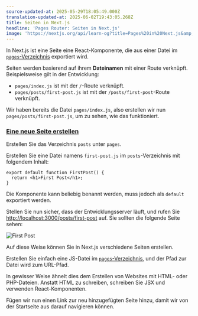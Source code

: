 ```yaml
---
source-updated-at: 2025-05-29T18:05:49.000Z
translation-updated-at: 2025-06-02T19:43:05.268Z
title: Seiten in Next.js
headline: 'Pages Router: Seiten in Next.js'
image: 'https://nextjs.org/api/learn-og?title=Pages%20in%20Next.js&amp;chapter=6'
---
```


In Next.js ist eine Seite eine React-Komponente, die aus einer Datei im [`pages`-Verzeichnis](/docs/basic-features/pages) exportiert wird.

Seiten werden basierend auf ihrem **Dateinamen** mit einer Route verknüpft. Beispielsweise gilt in der Entwicklung:

*   `pages/index.js` ist mit der `/`-Route verknüpft.
*   `pages/posts/first-post.js` ist mit der `/posts/first-post`-Route verknüpft.

Wir haben bereits die Datei `pages/index.js`, also erstellen wir nun `pages/posts/first-post.js`, um zu sehen, wie das funktioniert.

### [Eine neue Seite erstellen](#create-a-new-page)

Erstellen Sie das Verzeichnis `posts` unter `pages`.

Erstellen Sie eine Datei namens `first-post.js` im `posts`-Verzeichnis mit folgendem Inhalt:

```
export default function FirstPost() {
  return <h1>First Post</h1>;
}
```

Die Komponente kann beliebig benannt werden, muss jedoch als `default` exportiert werden.

Stellen Sie nun sicher, dass der Entwicklungsserver läuft, und rufen Sie [http://localhost:3000/posts/first-post](http://localhost:3000/posts/first-post) auf. Sie sollten die folgende Seite sehen:

![First Post](https://h8DxKfmAPhn8O0p3.public.blob.vercel-storage.com/learn/pages-router/navigate-between-pages/first-post.png)

Auf diese Weise können Sie in Next.js verschiedene Seiten erstellen.

Erstellen Sie einfach eine JS-Datei im [`pages`-Verzeichnis](/docs/basic-features/pages), und der Pfad zur Datei wird zum URL-Pfad.

In gewisser Weise ähnelt dies dem Erstellen von Websites mit HTML- oder PHP-Dateien. Anstatt HTML zu schreiben, schreiben Sie JSX und verwenden React-Komponenten.

Fügen wir nun einen Link zur neu hinzugefügten Seite hinzu, damit wir von der Startseite aus darauf navigieren können.